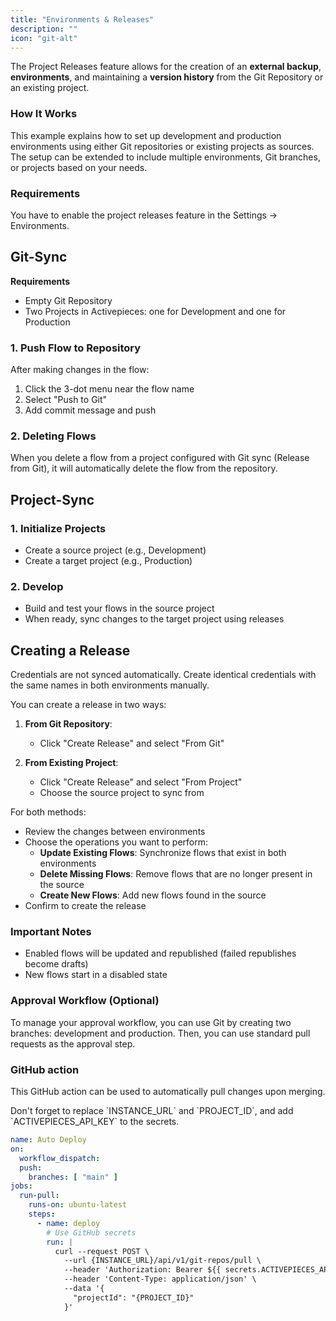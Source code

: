 ```yaml
---
title: "Environments & Releases"
description: ""
icon: "git-alt"
---
```


<Snippet file="enterprise-feature.mdx" />

The Project Releases feature allows for the creation of an **external backup**, **environments**, and maintaining a **version history** from the Git Repository or an existing project.


### How It Works

This example explains how to set up development and production environments using either Git repositories or existing projects as sources. The setup can be extended to include multiple environments, Git branches, or projects based on your needs.

### Requirements

You have to enable the project releases feature in the Settings -> Environments.

## Git-Sync

**Requirements**
- Empty Git Repository
- Two Projects in Activepieces: one for Development and one for Production

### 1. Push Flow to Repository
After making changes in the flow:
1. Click the 3-dot menu near the flow name
2. Select "Push to Git"
3. Add commit message and push

### 2. Deleting Flows
When you delete a flow from a project configured with Git sync (Release from Git), it will automatically delete the flow from the repository.

## Project-Sync

### 1. **Initialize Projects**
   - Create a source project (e.g., Development)
   - Create a target project (e.g., Production)

### 2. **Develop**
   - Build and test your flows in the source project
   - When ready, sync changes to the target project using releases

## Creating a Release

<Note>
Credentials are not synced automatically. Create identical credentials with the same names in both environments manually.
</Note>

You can create a release in two ways:

1. **From Git Repository**: 
   - Click "Create Release" and select "From Git"

2. **From Existing Project**: 
   - Click "Create Release" and select "From Project"
   - Choose the source project to sync from

For both methods:
- Review the changes between environments
- Choose the operations you want to perform:
  - **Update Existing Flows**: Synchronize flows that exist in both environments
  - **Delete Missing Flows**: Remove flows that are no longer present in the source
  - **Create New Flows**: Add new flows found in the source
- Confirm to create the release

### Important Notes
- Enabled flows will be updated and republished (failed republishes become drafts)
- New flows start in a disabled state

### Approval Workflow (Optional)

To manage your approval workflow, you can use Git by creating two branches: development and production. Then, you can use standard pull requests as the approval step.

### GitHub action
This GitHub action can be used to automatically pull changes upon merging.

<Tip>
Don't forget to replace `INSTANCE_URL` and `PROJECT_ID`, and add `ACTIVEPIECES_API_KEY` to the secrets.
</Tip>



```yml
name: Auto Deploy
on:
  workflow_dispatch:
  push:
    branches: [ "main" ]
jobs:
  run-pull:
    runs-on: ubuntu-latest
    steps:
      - name: deploy
        # Use GitHub secrets
        run: |
          curl --request POST \
            --url {INSTANCE_URL}/api/v1/git-repos/pull \
            --header 'Authorization: Bearer ${{ secrets.ACTIVEPIECES_API_KEY }}' \
            --header 'Content-Type: application/json' \
            --data '{
              "projectId": "{PROJECT_ID}"
            }'
```